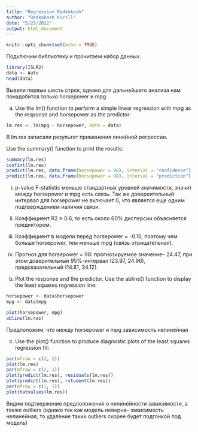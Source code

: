 ```yaml
---
title: "Regression_Redkokosh"
author: "Redkokosh Kirill"
date: "5/23/2022"
output: html_document
---
```


```r
knitr::opts_chunk$set(echo = TRUE)
```

Подключим библиотеку и прочитаем набор данных.

```r
library(ISLR2)
data <- Auto
head(data)
```

Вывели первые шесть строк, однако для дальнейшего анализа нам понадобится только horsepower и mpg.

(a) Use the lm() function to perform a simple linear regression with mpg as the response and horsepower as the predictor:

```r
lm.res <- lm(mpg ~ horsepower, data = data)
```

В lm.res записали результат применения линейной регрессии.

Use the summary() function to print the results:

```r
summary(lm.res)
confint(lm.res)
predict(lm.res, data.frame(horsepower = 98), interval = "confidence")
predict(lm.res, data.frame(horsepower = 98), interval = "prediction")
```

i. p-value F-statistic меньше стандартных уровней значимости, значит между horsepower и mpg есть связь. Так же довереительный интервал для horsepower не включает 0, что является еще одним подтверждением наличия связи.

ii. Коэффициент R2 $\approx$ 0.6, то есть около 60% дисперсии объясняется предиктором.

iii. Коэффициент в модели перед horsepower $\approx$ -0.16, поэтому чем больше horsepower, тем меньше mpg (связь отрицательная).

iv. Прогноз для horsepower = 98: прогнозируемое значение-- 24.47, при этом доверительный 95%-интервал (23.97, 24.96), предсказательный (14.81, 34.12).

(b) Plot the response and the predictor. Use the abline() function to display the least squares regression line:

```r
horsepower <- data$horsepower
mpg <- data$mpg
```

```r
plot(horsepower, mpg)
abline(lm.res)
```

Предположим, что между horsepower и mpg зависимость нелинейная

(c) Use the plot() function to produce diagnostic plots of the least squares regression fit:

```r
par(mfrow = c(2, 2))
plot(lm.res)
par(mfrow = c(2, 1))
plot(predict(lm.res), residuals(lm.res))
plot(predict(lm.res), rstudent(lm.res))
par(mfrow = c(1, 1))
plot(hatvalues(lm.res))
```

Видим подтвержение предположения о нелинейности зависимости, а также outliers (однако так как модель неверна-- зависимость нелинейная, то удаление таких outliers скорее будет подгонкой под модель)